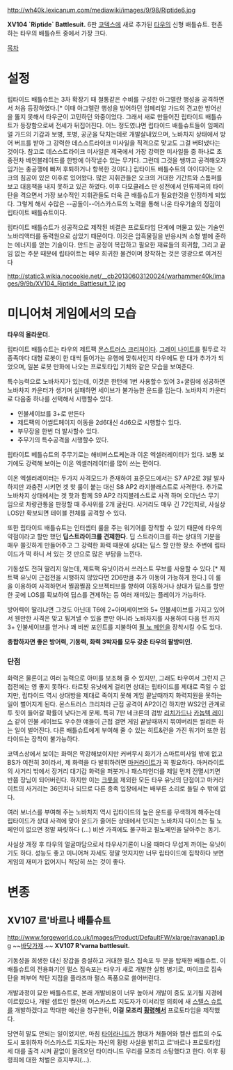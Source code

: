 http://wh40k.lexicanum.com/mediawiki/images/9/98/Riptide6.jpg

'''XV104 `Riptide` Battlesuit.'''
6판 [[코덱스]]에 새로 추가된 [[타우]]의 신형 배틀슈트. 현존하는 타우의 배틀슈트 중에서 가장 크다.

[[목차]]
= 설정 =
립타이드 배틀슈트는 3차 확장기 때 철통같은 수비를 구성한 아그렐란 행성을 공격하면서 처음 등장하였다.[* 이때 아그렐란 행성을 방어하던 임페리얼 가드의 견고한 방어선을 뚫지 못해서 타우군이 고민하던 와중이었다. 그래서 새로 만들어진 립타이드 배틀슈트가 등장함으로써 전세가 뒤집어진다. 어느 정도였냐면 립타이드 배틀슈트들이 임페리얼 가드의 기갑과 보병, 포병, 공군을 닥치는데로 개발살내었으며, 노바차지 상태에서 방어 버프를 받아 그 강력한 데스스트라이크 미사일을 직격으로 맞고도 그걸 버텨냈다는 것이다. 참고로 데스스트라이크 미사일은 제국에서 가장 강력한 미사일들 중 하나로 초중전차 베인블레이드를 한방에 아작낼수 있는 무기다. 그런데 그것을 쌩까고 공격해오자 임가는 충공깽에 빠져 후퇴하거나 항복한 것이다.] 립타이트 배틀수트의 아이디어는 오크의 침공이 있은 이후로 있어왔다. 많은 지휘관들은 오크의 거대한 기간트와 스톰퍼를 보고 대응책을 내지 못하고 있곤 하였다. 이후 다모클레스 만 성전에서 인류제국의 타이탄을 격으면서 가장 보수적인 지휘관들도 더욱 큰 배틀슈트가 필요한것을 인정하게 되었다. 그렇게 해서 수많은 --공돌이--어스카스트의 노력을 통해 나온 타우기술의 정점이 립타이트 배틀슈트이다.

립타이트 배틀슈트가 성공적으로 제작된 비결은 프로토타입 단계에 머물고 있는 기술인 노바리액터를 동력원으로 삼았기 때문이다. 이것은 암흑물질을 반응시켜 소형 별에 준하는 에너지를 얻는 기술이다. 만드는 공정이 복잡하고 필요한 재료들의 희귀함, 그리고 끝임 없는 주문 때문에 립타이트는 매우 희귀한 물건이며 장착하는 것은 영광으로 여겨진다

http://static3.wikia.nocookie.net/__cb20130603120024/warhammer40k/images/9/9b/XV104_Riptide_Battlesuit_12.jpg

= 미니어처 게임에서의 모습 =
'''타우의 올라운더.'''

립타이트 배틀슈트는 타우의 제트팩 [[몬스트러스 크리처]]이다. [[그레이 나이트]]를 필두로 각 종족마다 대형 로봇이 한 대씩 들어가는 유행에 맞춰서인지 타우에도 한 대가 추가가 되었으며, 일본 로봇 만화에 나오는 프로토타입 기체와 같은 모습을 보여준다.

특수능력으로 노바차지가 있는데, 이것은 한턴에 1번 사용할수 있어 3+굴림에 성공하면 노바차지 카운터가 생기며 실패하면 세이브가 불가능한 운드를 입는다. 노바차지 카운터로 다음중 하나를 선택해서 시행할수 있다.
* 인불세이브를 3+로 만든다
* 제트팩의 어썰트페이지 이동을 2d6대신 4d6으로 시행할수 있다.
* 부무장을 한번 더 발사할수 있다.
* 주무기의 특수공격을 시행할수 있다.

립타이트 베틀슈트의 주무기로는 해비버스트케논과 이온 엑셀러레이터가 있다. 보통 보기에도 강력해 보이는 이온 엑셀러레이터를 많이 쓰는 편이다.

이온 엑셀러레이터는 두가지 사격모드가 존재하여 표준모드에서는 S7 AP2로 3발 발사 하지만 과충전 시키면 겟 핫 룰이 붙는 대신 S8 AP2 라지블래스트로 사격한다. 추가로 노바차지 상태에서는 겟 핫과 함께 S9 AP2 라지블레스트로 사격 하며 오더넌스 무기 임으로 차량관통을 판정할 때 주사위를 2개 굴린다. 사거리도 매우 긴 72인치로, 사실상 LOS만 확보되면 테이블 전체를 공격할 수 있다. 

또한 립타이드 배틀슈트는 인터셉터 룰을 주는 워기어를 장착할 수 있기 때문에 타우의 약점이라고 할만 했던 '''딥스트라이크를 견제한다.''' 딥 스트라이크를 하는 상대의 기분을 매우 쫄깃하게 만들어주고 그 강력한 화력 때문에 상대는 딥스 할 만한 장소 주변에 립타이드가 떡 하니 서 있는 것 만으로 많은 부담을 느낀다.

기동성도 전혀 딸리지 않는데, 제트팩 유닛이라서 쓰러스트 무브를 사용할 수 있다.[* 제트팩 유닛이 근접전을 시행하지 않았다면 2D6만큼 추가 이동이 가능하게 한다.] 이 룰을 이용하여 사격하면서 찔끔찔끔 오브젝티브를 향하여 이동하거나 상대가 딥스를 할만한 곳에 LOS를 확보하여 딥스를 견제하는 등 여러 재미있는 플레이가 가능하다.
 
방어력이 딸리냐면 그것도 아닌데 T6에 2+아머세이브와 5+ 인불세이브를 가지고 있어서 웬만한 사격은 맞고 튕겨낼 수 있을 뿐만 아니라 노바차지를 사용하여 다음 턴 까지 3+ 인불세이브를 얻거나 꽤 비싼 포인트를 지불하여 [[필 노 페인]]을 장착시킬 수도 있다.

'''종합하자면 좋은 방어력, 기동력, 화력 3박자를 모두 갖춘 타우의 팔방미인.'''
=== 단점 ===
화력은 물론이고 여러 능력으로 아미를 보조해 줄 수 있지만, 그래도 타우여서 그런지 근접전에는 영 좋지 못하다. 타르핏 유닛에게 걸리면 상대는 립타이드를 제대로 죽일 수 없지만, 립타이드 역시 상대방을 제대로 죽이지 못해 게임 끝날때까지 화력지원을 못하는 일이 벌어지게 된다. 몬스트러스 크리처라 근접 공격이 AP2이긴 하지만 WS2인 관계로 투 힛이 들어갈 확률이 낮다는게 문제. 특히 7판 네크론의 검방 [[리치가드]]나 [[카놉텍 레이스]] 같이 인불 세이브도 우수한 얘들이 근접 걸면 게임 끝날때까지 묶여버리든 썰리든 하는 일이 벌어진다. 다른 배틀슈트에게 부여해 줄 수 있는 히트&런을 가진 워기어 또한 립타이드는 장착이 불가능하다.

코덱스상에서 보이는 화력은 막강해보이지만 커버무시 화기가 스마트미사일 밖에 없고 BS가 여전히 3이라서, 제 화력을 다 발휘하려면 [[마커라이트]]가 꼭 필요하다. 마커라이트의 사거리 밖에서 장거리 대기갑 화력을 퍼붓거나 패스파인더를 제일 먼저 전멸시키면 반쯤 장님이 되어버린다. 하지만 이는 [[크룻]]을 제외한 모든 타우 유닛의 단점이고 마커라이트의 사거리는 36인치나 되므로 다른 종족 입장에서는 배부른 소리로 들릴 수 밖에 없다.

여러 보너스를 부여해 주는 노바차지 역시 립타이드의 높은 운드를 무색하게 해주는데 립타이드가 상대 사격에 맞아 운드가 줄어든 상태에서 던지는 노바차지 다이스는 필 노 페인이 없으면 정말 짜릿하다 (...) 비싼 가격에도 불구하고 필노페인을 달아주는 동기.

사실상 개정 후 타우의 얼굴마담으로서 타우사기론이 나올 때마다 무섭게 까이는 유닛이기도 하다. 성능도 좋고 미니어쳐 자세도 정말 멋지지만 너무 립타이드에 집착하다 보면 게임의 재미가 없어지니 적당히 쓰는 것이 좋다. 
= 변종 =
== XV107 르'바르나 배틀슈트 ==
http://www.forgeworld.co.uk/Images/Product/DefaultFW/xlarge/ravanap1.jpg
~~[[바닷가재]].~~
'''XV107 R’varna battlesuit.'''

기동성을 희생한 대신 장갑을 증설하고 거대한 펄스 집속포 두 문을 탑재한 배틀슈트. 이 배틀슈트의 전용화기인 펄스 집속포는 타우가 새로 개발한 실험 병기로, 마이크로 집속탄을 퍼부어 착탄 지점을 플라즈마 펄스 폭풍으로 쓸어버린다.
 
개발과정이 묘한 배틀슈트로, 본래 개발비용이 너무 높아서 개발이 중도 포기될 지경에 이르렀으나, 개발 셉트인 켈샨의 어스카스트 지도자가 이서리얼 의회에 새 [[스텔스 슈트]]를 개발하겠다고 막대한 예산을 청구한뒤, '''이걸 모조리 [[횡령]]해서''' 프로토타입을 제작했다.

당연히 말도 안되는 일이었지만, 마침 [[타이라니드]]가 함대가 쳐들어와 켈샨 셉트의 수도 도시 포위하자 어스카스트 지도자는 자신의 횡령 사실을 밝히고 르'바르나 프로토타입 세 대를 출격 시켜 끝없이 몰려오던 타이라니드 무리를 모조리 소탕했다고 한다. 이후 횡령죄에 대한 처벌은 흐지부지(...).
